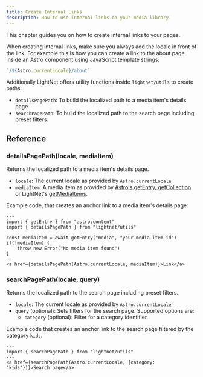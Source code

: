 ```yaml
---
title: Create Internal Links
description: How to use internal links on your media library.
---
```


This chapter guides you on how to create internal links to your pages.

When creating internal links, make sure you always add the locale in front of the link.
For example this is how you can create a link to the about page inside an Astro component using JavaScript template strings:

```ts
`/${Astro.currentLocale}/about`
```

Additionally LightNet offers utility functions inside `lightnet/utils` to create paths:

- `detailsPagePath`: To build the localized path to a media item's details page
- `searchPagePath`: To build the localized path to the search page including preset filters.

## Reference

### detailsPagePath(locale, mediaItem)

Returns the localized path to a media item's details page.

- `locale`: The current locale as provided by `Astro.currentLocale`
- `mediaItem`: A media item as provided by [Astro's getEntry, getCollection](https://docs.astro.build/en/guides/content-collections/#querying-collections) 
    or LightNet's [getMediaItems](/build/pages/query-media-items).

Example code, that creates an anchor link to a media item's details page:

```astro
---
import { getEntry } from "astro:content"
import { detailsPagePath } from "lightnet/utils"

const mediaItem = await getEntry("media", "your-media-item-id")
if(!mediaItem) {
    throw new Error("No media item found")
}
---
<a href={detailsPagePath(Astro.currentLocale, mediaItem)}>Link</a>
```


### searchPagePath(locale, query)

Returns the localized path to the search page including preset filters.

- `locale`: The current locale as provided by `Astro.currentLocale`
- `query` (optional): Sets filters for the search page. Supported options are:
    - `category` (optional): Filter for a category identifier.

Example code that creates an anchor link to the search page filtered by the category `kids`.

```astro
---
import { searchPagePath } from "lightnet/utils"
---
<a href={searchPagePath(Astro.currentLocale, {category: "kids"})}>Search page</a>
```